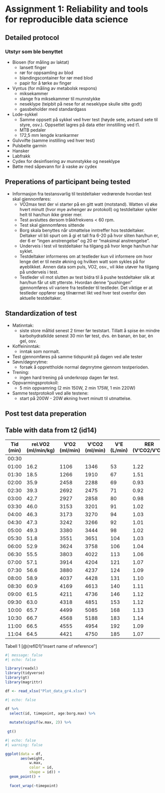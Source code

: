 

# Assignment 1: Reliability and tools for reproducible data science {#assignment1}


## Detailed protocol
### Utstyr som ble benyttet 

 - Biosen (for måling av laktat) 
    - lansett finger
    - rør for oppsamling av blod
    - blandingscontainer for rør med blod
    - papir for å tørke av finger
 - Vyntus (for måling av metabolsk respons)
    - miksekammer
    - slange fra miksekammer til munnstykke
    - neseklype (teipbit på nese for at neseklype skulle sitte godt)
    - gassbeholder med standardgass
 - Lode-sykkel
    - Samme oppsett på sykkel ved hver test (høyde sete, avtsand sete til styre, osv.). Oppsettet lagres på data etter innstilling ved t1.
    - MTB pedaler
    - 172,5 mm lengde krankarmer
 - Gulvvifte (samme instilling ved hver test)
 - Pulsbelte garmin
 - Hansker
 - Labfrakk
 - Cydex for desinfisering av munnstykke og neseklype
 - Bøtte med såpevann for å vaske av cydex
 
 

## Preperations of participant being tested
  - Informasjon fra testansvarlig til testdeltaker vedrørende hvordan     test skal gjennomføres:
      - VO2max test der vi starter på en gitt watt (motstand). Watten vil øke hvert minutt (hvor mye avhenger av protokoll) og testdeltaker sykler helt til han/hun ikke greier mer. 
      - Test avsluttes dersom tråkkfrekvens < 60 rpm. 
      - Test skal gjennomføres sittende
      - Borg skala benyttes når utmattelse inntreffer hos testdeltaker. Deltaker vil bli spurt om å gi et tall fra 6-20 på hvor sliten han/hun er, der 6 er "ingen anstrengelse" og 20 er "maksimal anstrengelse". 
      - Underveis i test vil testdeltaker ha tilgang på hvor lenge han/hun har syklet. 
      - Testdeltaker informeres om at testleder kun vil informere om hvor lenge det er til neste økning og hvilken watt som sykles på for øyeblikket. Annen data som puls, VO2, osv., vil ikke utøver ha tilgang på underveis i test. 
      - Testleder vil mot slutten av test bidra til å pushe testdeltaker slik at han/hun får ut sitt ytterste. Hvordan denne "pushingen" gjennomføres vil variere fra testleder til testleder. Det viktige er at testleder oppfører seg tilnærmet likt ved hver test ovenfor den aktuelle testdeltaker. 
      
    

## Standardization of test
 - Matinntak: 
    - siste store måltid senest 2 timer før teststart. Tillatt å spise èn mindre karbohydratkilde senest 30 min før test, dvs. èn banan, èn bar, èn gel, osv. 
 - Koffeininntak: 
    - inntak som normalt. 
 - Test gjennomføres på samme tidspunkt på dagen ved alle tester
 - Søvn/døgnrytme: 
    - forsøk å opprettholde normal døgnrytme gjennom testperioden. 
 - Trening: 
    - ingen hard trening på underkropp dagen før test. 
 - Oppvarmingsprotokoll: 
    - 5 min oppvamring (2 min 150W, 2 min 175W, 1 min 220W)
 - Samme testprotokoll ved alle testene: 
    - start på 200W - 20W økning hvert minutt til utmattelse. 
 
 
 

## Post test data preperation



 
## Table with data from t2 (id14)
 |Tid (min)|rel.VO2 (ml/min/kg)|V'O2 (ml/min)|V'CO2 (ml/min)|V'E (L/min)|RER (V'CO2/V'O2)|BF (1/min)|HF (1/min)|
 |  ---|---   |---    |---  |---    |--- |---     |--- |
 |00:30|      |       |     |       |    |        | 164|
 |01:00| 16.2 | 1106  |1346 |   53  |1.22|  19.7  | 128|
 |01:30| 18.5 | 1266  |1910 |   67  |1.51|  21.2  | 148|
 |02:00| 35.9 | 2458  |2288 |   69  |0.93|  24.8  | 155|
 |02:30| 39.3 | 2692  |2475 |   71  |0.92|  26.7  | 154|
 |03:00| 42.7 | 2927  |2858 |   80  |0.98|  26.4  | 152|
 |03:30| 46.0 | 3153  |3201 |   91  |1.02|  27.5  | 161|
 |04:00| 46.3 | 3173  |3270 |   94  |1.03|  28.7  | 165|
 |04:30| 47.3 | 3242  |3266 |   92  |1.01|  29.5  | 158|
 |05:00| 49.3 | 3380  |3444 |   98  |1.02|  30.6  | 167|
 |05:30| 51.8 | 3551  |3651 |  104  |1.03|  29.4  | 172|
 |06:00| 52.9 | 3624  |3758 |  106  |1.04|  30.7  | 174|
 |06:30| 55.5 | 3803  |4022 |  113  |1.06|  30.1  | 176|
 |07:00| 57.1 | 3914  |4204 |  121  |1.07|  34.4  | 176|
 |07:30| 56.6 | 3880  |4237 |  124  |1.09|  32.8  | 179|
 |08:00| 58.9 | 4037  |4428 |  131  |1.10|  37.0  | 180|
 |08:30| 60.9 | 4169  |4613 |  140  |1.11|  36.8  | 182|
 |09:00| 61.5 | 4211  |4736 |  146  |1.12|  39.4  | 183|
 |09:30| 63.0 | 4318  |4851 |  153  |1.12|  40.4  | 184|
 |10:00| 65.7 | 4499  |5085 |  168  |1.13|  44.2  | 185|
 |10:30| 66.7 | 4568  |5188 |  183  |1.14|  53.0  | 187|
 |11:00| 66.5 | 4555  |4954 |  192  |1.09| 86.1?  | 188|
 |11:04| 64.5 | 4421  |4750 |  185  |1.07|  65.9  | 189|
 
Tabell 1 [@(refID1)"insert name of reference"]  
   

  
```r
#| message: false
#| echo: false

library(readxl)
library(tidyverse)
library(gt)
library(magrittr)

df <- read_xlsx("Plot_data_gr4.xlsx")

```


```r
#| echo: false

df %>% 
  select(id, timepoint, age:borg.max) %>% 
  
  mutate(signif(w.max, 2)) %>% 
  
 gt()

```

```r
#| echo: false
#| warning: false

ggplot(data = df, 
       aes(weight, 
           w.max, 
           color = id, 
           shape = id)) +
  geom_point() +
  
  facet_wrap(~timepoint)

```


